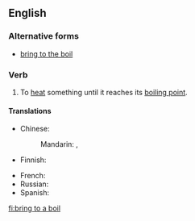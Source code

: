 ==English==

===Alternative forms===
* [[bring to the boil]] {{a|UK, Australia}}

===Verb===
{{en-verb|head=[[bring]] [[to a boil]]|brings to the boil|bringing to the boil|brought to the boil}}

# {{context|US|idiomatic|lang=en}} To [[heat]] something until it reaches its [[boiling point]].

====Translations====
{{trans-top|heat something until it reaches boiling point}}
* Chinese:
*: Mandarin: {{t+|cmn|沸騰|sc=Hani}}, {{t+|cmn|沸腾|tr=fèiténg|sc=Hani}}
* Finnish: {{t|fi|kiehauttaa}}
{{trans-mid}}
* French: {{t|fr|porter à ébullition}}
* Russian: {{t|ru|довести до кипения|tr=dovestí do kipénija}}
* Spanish: {{t|es|poner a hervir}}
{{trans-bottom}}

[[fi:bring to a boil]]